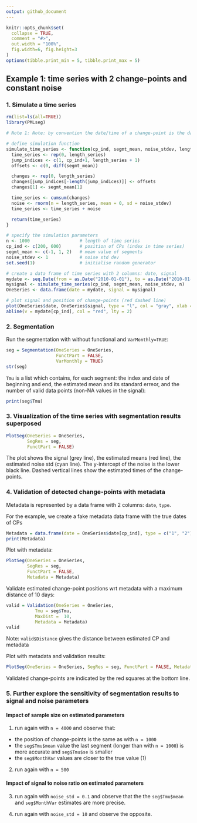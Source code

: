 ```yaml
---
output: github_document
---
```


<!-- Example1.md is generated from Example1.Rmd. Please edit that file -->

```r
knitr::opts_chunk$set(
  collapse = TRUE,
  comment = "#>",
  out.width = "100%",
  fig.width=6, fig.height=3
)
options(tibble.print_min = 5, tibble.print_max = 5)
```

## Example 1: time series with 2 change-points and constant noise

### 1. Simulate a time series

```r
rm(list=ls(all=TRUE))
library(PMLseg)

# Note 1: Note: by convention the date/time of a change-point is the date/time of the last point in the segment

# define simulation function
simulate_time_series <- function(cp_ind, segmt_mean, noise_stdev, length_series) {
  time_series <- rep(0, length_series)
  jump_indices <- c(1, cp_ind+1, length_series + 1)
  offsets <- c(0, diff(segmt_mean))

  changes <- rep(0, length_series)
  changes[jump_indices[-length(jump_indices)]] <- offsets
  changes[1] <- segmt_mean[1]

  time_series <- cumsum(changes)
  noise <- rnorm(n = length_series, mean = 0, sd = noise_stdev)
  time_series <- time_series + noise

  return(time_series)
}

# specify the simulation parameters
n <- 1000                   # length of time series
cp_ind <- c(200, 600)       # position of CPs (index in time series)
segmt_mean <- c(-1, 1, 2)   # mean value of segments
noise_stdev <- 1            # noise std dev
set.seed(1)                 # initialise random generator

# create a data frame of time series with 2 columns: date, signal
mydate <- seq.Date(from = as.Date("2010-01-01"), to = as.Date("2010-01-01")+(n-1), by = "day")
mysignal <- simulate_time_series(cp_ind, segmt_mean, noise_stdev, n)
OneSeries <- data.frame(date = mydate, signal = mysignal)

# plot signal and position of change-points (red dashed line)
plot(OneSeries$date, OneSeries$signal, type = "l", col = "gray", xlab = "date", ylab = "signal", main="Simulated time series")
abline(v = mydate[cp_ind], col = "red", lty = 2)
```

### 2. Segmentation

Run the segmentation with without functional and `VarMonthly=TRUE`:

```r
seg = Segmentation(OneSeries = OneSeries, 
                   FunctPart = FALSE,
                   VarMonthly = TRUE)
str(seg)
```

`Tmu` is a list which contains, for each segment: the index and date of beginning and end, the estimated mean and its standard erreor, and the number of valid data points (non-NA values in the signal):

```r
print(seg$Tmu)
```

### 3. Visualization of the time series with segmentation results superposed

```r
PlotSeg(OneSeries = OneSeries, 
        SegRes = seg, 
        FunctPart = FALSE)
```

The plot shows the signal (grey line), the estimated means (red line), the estimated noise std (cyan line). 
The y-intercept of the noise is the lower black line. Dashed vertical lines show the estimated times of the change-points.

### 4. Validation of detected change-points with metadata

Metadata is represented by a data frame with 2 columns: `date`, `type`.

For the example, we create a fake metadata data frame with the true dates of CPs

```r
Metadata = data.frame(date = OneSeries$date[cp_ind], type = c("1", "2"))
print(Metadata)
```

Plot with metadata:

```r
PlotSeg(OneSeries = OneSeries, 
        SegRes = seg, 
        FunctPart = FALSE, 
        Metadata = Metadata) 
```

Validate estimated change-point positions wrt metadata with a maximum distance of 10 days:

```r
valid = Validation(OneSeries = OneSeries, 
           Tmu = seg$Tmu,
           MaxDist =  10,
           Metadata = Metadata)
valid
```
Note: `valid$Distance` gives the distance between estimated CP and metadata

Plot with metadata and validation results:

```r
PlotSeg(OneSeries = OneSeries, SegRes = seg, FunctPart = FALSE, Metadata = Metadata, Validated_CP_Meta = valid)
```

Validated change-points are indicated by the red squares at the bottom line.

### 5. Further explore the sensitivity of segmentation results to signal and noise parameters

#### Impact of sample size on estimated parameters

1. run again with `n = 4000` and observe that:
- the position of change-points is the same as with `n = 1000`
- the `seg$Tmu$mean` value the last segment (longer than with `n = 1000`) is more accurate and `seg$Tmu$se` is smaller
- the `seg$MonthVar` values are closer to the true value (1)

2. run again with `n = 500`

#### Impact of signal to noise ratio on estimated parameters

3. run again with `noise_std = 0.1` and observe that the the `seg$Tmu$mean` and `seg$MonthVar` estimates are more precise.
  
4. run again with `noise_std = 10` and observe the opposite.





